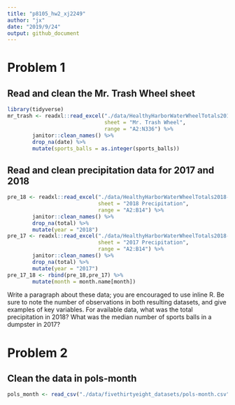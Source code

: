 ```yaml
---
title: "p8105_hw2_xj2249"
author: "jx"
date: "2019/9/24"
output: github_document
---
```


# Problem 1
## Read and clean the Mr. Trash Wheel sheet
```r
library(tidyverse)
mr_trash <- readxl::read_excel("./data/HealthyHarborWaterWheelTotals2018-7-28.xlsx", 
                               sheet = "Mr. Trash Wheel",
                               range = "A2:N336") %>% 
        janitor::clean_names() %>% 
        drop_na(date) %>% 
        mutate(sports_balls = as.integer(sports_balls))
```

## Read and clean precipitation data for 2017 and 2018
```r
pre_18 <- readxl::read_excel("./data/HealthyHarborWaterWheelTotals2018-7-28.xlsx", 
                             sheet = "2018 Precipitation",
                             range = "A2:B14") %>% 
        janitor::clean_names() %>% 
        drop_na(total) %>% 
        mutate(year = "2018")
pre_17 <- readxl::read_excel("./data/HealthyHarborWaterWheelTotals2018-7-28.xlsx", 
                             sheet = "2017 Precipitation",
                             range = "A2:B14") %>% 
        janitor::clean_names() %>% 
        drop_na(total) %>% 
        mutate(year = "2017")
pre_17_18 <- rbind(pre_18,pre_17) %>% 
        mutate(month = month.name[month])
```


Write a paragraph about these data; you are encouraged to use inline R. Be sure to note the number of observations in both resulting datasets, and give examples of key variables. For available data, what was the total precipitation in 2018? What was the median number of sports balls in a dumpster in 2017?


# Problem 2
## Clean the data in pols-month
```r
pols_month <- read_csv("./data/fivethirtyeight_datasets/pols-month.csv")



```






